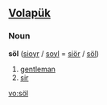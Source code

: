 {{see|Appendix:Variations of "sol"}}
==[[Volapük]]==

===Noun===
'''söl'''  ([[sioyr]] / [[soyl]] = [[siör]] / [[söl]])
 
# [[gentleman]]
# [[sir]]

[[vo:söl]]